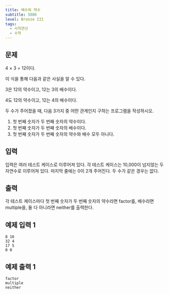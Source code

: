 ```yaml
---
title: 배수와 약수
subtitle: 5086
level: Bronze III
tags:
  - 사칙연산
  - 수학
---
```


## 문제

4 × 3 = 12이다.

이 식을 통해 다음과 같은 사실을 알 수 있다.

3은 12의 약수이고, 12는 3의 배수이다.

4도 12의 약수이고, 12는 4의 배수이다.

두 수가 주어졌을 때, 다음 3가지 중 어떤 관계인지 구하는 프로그램을 작성하시오.

1.  첫 번째 숫자가 두 번째 숫자의 약수이다.
2.  첫 번째 숫자가 두 번째 숫자의 배수이다.
3.  첫 번째 숫자가 두 번째 숫자의 약수와 배수 모두 아니다.

## 입력

입력은 여러 테스트 케이스로 이루어져 있다. 각 테스트 케이스는 10,000이 넘지않는 두 자연수로 이루어져 있다. 마지막 줄에는 0이 2개 주어진다. 두 수가 같은 경우는 없다.

## 출력

각 테스트 케이스마다 첫 번째 숫자가 두 번째 숫자의 약수라면 factor를, 배수라면 multiple을, 둘 다 아니라면 neither를 출력한다.

## 예제 입력 1

```
8 16
32 4
17 5
0 0
```

## 예제 출력 1

```
factor
multiple
neither
```
